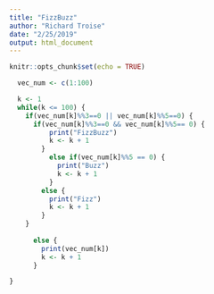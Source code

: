 ```yaml
---
title: "FizzBuzz"
author: "Richard Troise"
date: "2/25/2019"
output: html_document
---
```


```r
knitr::opts_chunk$set(echo = TRUE)
```

```r
  vec_num <- c(1:100)

  k <- 1
  while(k <= 100) {    
    if(vec_num[k]%%3==0 || vec_num[k]%%5==0) {
      if(vec_num[k]%%3==0 && vec_num[k]%%5== 0) {
          print("FizzBuzz")
          k <- k + 1
        }
          else if(vec_num[k]%%5 == 0) {
            print("Buzz")
            k <- k + 1
          }
        else {
          print("Fizz")
          k <- k + 1
        }
    }
    
      else {
        print(vec_num[k])
        k <- k + 1          
      }

}
```

